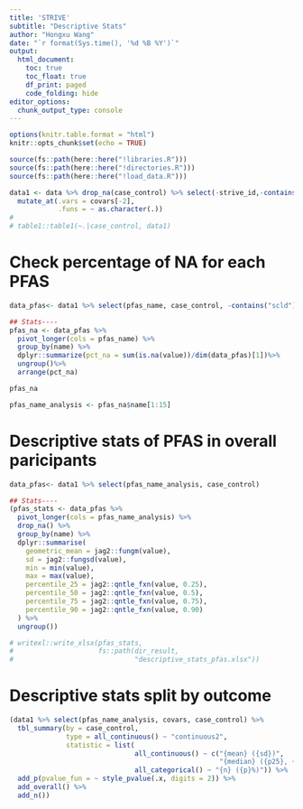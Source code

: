 ```yaml
---
title: 'STRIVE'
subtitle: "Descriptive Stats"
author: "Hongxu Wang"
date: "`r format(Sys.time(), '%d %B %Y')`"
output:
  html_document:
    toc: true
    toc_float: true
    df_print: paged
    code_folding: hide
editor_options: 
  chunk_output_type: console
---
```


```r
options(knitr.table.format = "html")
knitr::opts_chunk$set(echo = TRUE)

source(fs::path(here::here("!libraries.R")))
source(fs::path(here::here("!directories.R")))
source(fs::path(here::here("!load_data.R")))

```


```r
data1 <- data %>% drop_na(case_control) %>% select(-strive_id,-contains("scld")) %>%
  mutate_at(.vars = covars[-2],
            .funs = ~ as.character(.))
# 
# table1::table1(~.|case_control, data1)
```

# Check percentage of NA for each PFAS
```r
data_pfas<- data1 %>% select(pfas_name, case_control, -contains("scld"))

## Stats----
pfas_na <- data_pfas %>% 
  pivot_longer(cols = pfas_name) %>%
  group_by(name) %>%
  dplyr::summarize(pct_na = sum(is.na(value))/dim(data_pfas)[1])%>%
  ungroup()%>%
  arrange(pct_na)

pfas_na

pfas_name_analysis <- pfas_na$name[1:15]

```

# Descriptive stats of PFAS in overall paricipants
```r
data_pfas<- data1 %>% select(pfas_name_analysis, case_control)

## Stats----
(pfas_stats <- data_pfas %>% 
  pivot_longer(cols = pfas_name_analysis) %>%
  drop_na() %>%
  group_by(name) %>%
  dplyr::summarise(
    geometric_mean = jag2::fungm(value),
    sd = jag2::fungsd(value),
    min = min(value),
    max = max(value),
    percentile_25 = jag2::qntle_fxn(value, 0.25),
    percentile_50 = jag2::qntle_fxn(value, 0.5),
    percentile_75 = jag2::qntle_fxn(value, 0.75),
    percentile_90 = jag2::qntle_fxn(value, 0.90)
  ) %>% 
  ungroup())

# writexl::write_xlsx(pfas_stats, 
#                     fs::path(dir_result,
#                              "descriptive_stats_pfas.xlsx"))
```

# Descriptive stats split by outcome
```r
(data1 %>% select(pfas_name_analysis, covars, case_control) %>%
  tbl_summary(by = case_control,
              type = all_continuous() ~ "continuous2",
              statistic = list(
                               all_continuous() ~ c("{mean} ({sd})",
                                                    "{median} ({p25}, {p75})"),
                               all_categorical() ~ "{n} ({p}%)")) %>%
  add_p(pvalue_fun = ~ style_pvalue(.x, digits = 2)) %>%
  add_overall() %>%
  add_n())
```

